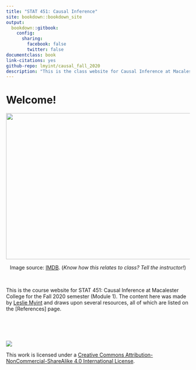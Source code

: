```yaml
--- 
title: "STAT 451: Causal Inference"
site: bookdown::bookdown_site
output:
  bookdown::gitbook:
    config:
      sharing:
        facebook: false
        twitter: false
documentclass: book
link-citations: yes
github-repo: lmyint/causal_fall_2020
description: "This is the class website for Causal Inference at Macalester College."
---
```


# Welcome! {-}

<center>
<img src="images/iawl.jpg" width=518 height=400>

Image source: [IMDB](https://www.imdb.com/title/tt0038650/mediaviewer/rm449672704). (<i>Know how this relates to class? Tell the instructor!</i>)
</center>

<br>

This is the course website for STAT 451: Causal Inference at Macalester College for the Fall 2020 semester (Module 1). The content here was made by [Leslie Myint](https://lmyint.github.io) and draws upon several resources, all of which are listed on the [References] page.

<br>
<br>
<br>

![](images/cc_license_button.png)

This work is licensed under a [Creative Commons Attribution-NonCommercial-ShareAlike 4.0 International License](https://creativecommons.org/licenses/by-nc-sa/4.0/).
